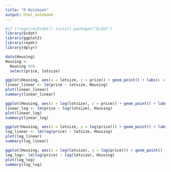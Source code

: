 ```yaml
---
title: "R Notebook"
output: html_notebook
---
```


```r
#if (!require(Ecdat)) install.packages("Ecdat")
library(Ecdat)
library(ggplot2) 
library(readr)
library(dplyr)
```

```r
data(Housing) 
Housing <- 
  Housing %>%
  select(price, lotsize)
```

```r
ggplot(Housing, aes(x = lotsize, y = price)) + geom_point() + labs(x = "lotsize") + labs(y = "price") + scale_colour_hue(l = 50) + geom_smooth(method = lm, size = 1.5) +theme(axis.text.x = element_text(size = 15), axis.text.y = element_text(size = 15), axis.title=element_text(size = 20))
linear_linear <- lm(price ~ lotsize, Housing)
plot(linear_linear)
summary(linear_linear)
```

```r
ggplot(Housing, aes(x = log(lotsize), y = price)) + geom_point() + labs(x = "lotsize") + labs(y = "price") + scale_colour_hue(l = 50) + geom_smooth(method = lm, size = 1.5) +theme(axis.text.x = element_text(size = 15), axis.text.y = element_text(size = 15), axis.title=element_text(size = 20))
linear_log <- lm(price ~ log(lotsize), Housing)
plot(linear_log)
summary(linear_log)
```

```r
ggplot(Housing, aes(x = lotsize, y = log(price))) + geom_point() + labs(x = "lotsize") + labs(y = "price") + scale_colour_hue(l = 50) + geom_smooth(method = lm, size = 1.5) +theme(axis.text.x = element_text(size = 15), axis.text.y = element_text(size = 15), axis.title=element_text(size = 20))
log_linear <- lm(log(price) ~ lotsize, Housing)
plot(log_linear)
summary(log_linear)
```

```r
ggplot(Housing, aes(x = log(lotsize), y = log(price))) + geom_point() + labs(x = "lotsize") + labs(y = "price") + scale_colour_hue(l = 50) + geom_smooth(method = lm, size = 1.5) +theme(axis.text.x = element_text(size = 15), axis.text.y = element_text(size = 15), axis.title=element_text(size = 20))
log_log<- lm(log(price) ~ log(lotsize), Housing)
plot(log_log)
summary(log_log)
```

